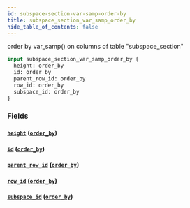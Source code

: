 ```yaml
---
id: subspace-section-var-samp-order-by
title: subspace_section_var_samp_order_by
hide_table_of_contents: false
---
```


order by var_samp() on columns of table "subspace_section"

```graphql
input subspace_section_var_samp_order_by {
  height: order_by
  id: order_by
  parent_row_id: order_by
  row_id: order_by
  subspace_id: order_by
}
```

### Fields

#### [`height`](#) ([`order_by`](../enums/order-by))

#### [`id`](#) ([`order_by`](../enums/order-by))

#### [`parent_row_id`](#) ([`order_by`](../enums/order-by))

#### [`row_id`](#) ([`order_by`](../enums/order-by))

#### [`subspace_id`](#) ([`order_by`](../enums/order-by))
